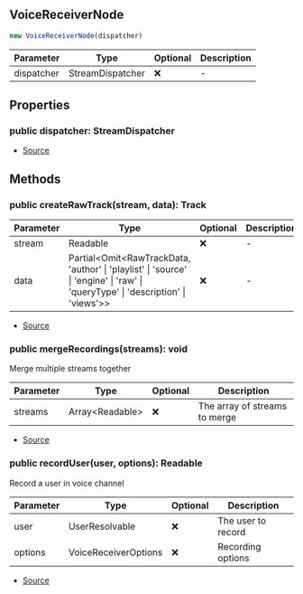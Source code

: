 ## VoiceReceiverNode

```typescript
new VoiceReceiverNode(dispatcher)
```
| Parameter | Type | Optional | Description |
| ----------- | ----------- | ----------- | ----------- |
| dispatcher | StreamDispatcher | ❌ | - |

## Properties
### public  dispatcher: StreamDispatcher
- [Source](https://github.com/Androz2091/discord-player/blob/1a12f69/packages/discord-player/src/Structures/VoiceReceiverNode.ts#L19)
## Methods
### public  createRawTrack(stream, data): Track
| Parameter | Type | Optional | Description |
| ----------- | ----------- | ----------- | ----------- |
| stream | Readable | ❌ | - |
| data | Partial\<Omit\<RawTrackData, 'author' \| 'playlist' \| 'source' \| 'engine' \| 'raw' \| 'queryType' \| 'description' \| 'views'>> | ❌ | - |


- [Source](https://github.com/Androz2091/discord-player/blob/1a12f69/packages/discord-player/src/Structures/VoiceReceiverNode.ts#L21)
### public  mergeRecordings(streams): void
Merge multiple streams together




| Parameter | Type | Optional | Description |
| ----------- | ----------- | ----------- | ----------- |
| streams | Array\<Readable> | ❌ | The array of streams to merge |


- [Source](https://github.com/Androz2091/discord-player/blob/1a12f69/packages/discord-player/src/Structures/VoiceReceiverNode.ts#L45)
### public  recordUser(user, options): Readable
Record a user in voice channel




| Parameter | Type | Optional | Description |
| ----------- | ----------- | ----------- | ----------- |
| user | UserResolvable | ❌ | The user to record |
| options | VoiceReceiverOptions | ❌ | Recording options |


- [Source](https://github.com/Androz2091/discord-player/blob/1a12f69/packages/discord-player/src/Structures/VoiceReceiverNode.ts#L56)